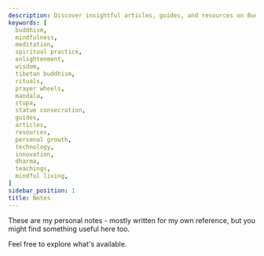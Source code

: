 ```yaml
---
description: Discover insightful articles, guides, and resources on Buddhism, technology, and personal growth. Explore practical wisdom, spiritual teachings, and innovative ideas for mindful living and lifelong learning.
keywords: [
  buddhism,
  mindfulness,
  meditation,
  spiritual practice,
  enlightenment,
  wisdom,
  tibetan buddhism,
  rituals,
  prayer wheels,
  mandala,
  stupa,
  statue consecration,
  guides,
  articles,
  resources,
  personal growth,
  technology,
  innovation,
  dharma,
  teachings,
  mindful living,
]
sidebar_position: 1
title: Notes
---
```


<Welcome />

These are my personal notes - mostly written for my own reference,
but you might find something useful here too.

Feel free to explore what's available.
